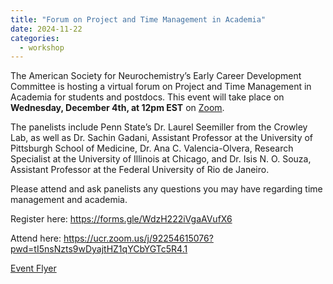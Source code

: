 ```yaml
---
title: "Forum on Project and Time Management in Academia"
date: 2024-11-22
categories:
  - workshop
---
```


The American Society for Neurochemistry's Early Career Development Committee is hosting a virtual forum on Project and Time Management in Academia for students and postdocs. This event will take place on **Wednesday, December 4th, at 12pm EST** on [Zoom](https://ucr.zoom.us/j/92254615076?pwd=tI5nsNzts9wDyajtHZ1qYCbYGTc5R4.1). 

The panelists include Penn State's Dr. Laurel Seemiller from the Crowley Lab, as well as Dr. Sachin Gadani, Assistant Professor at the University of Pittsburgh School of Medicine, Dr. Ana C. Valencia-Olvera, Research Specialist at the University of Illinois at Chicago, and Dr. Isis N. O. Souza, Assistant Professor at the Federal University of Rio de Janeiro.

Please attend and ask panelists any questions you may have regarding time management and academia.

Register here: <https://forms.gle/WdzH222iVgaAVufX6>

Attend here: <https://ucr.zoom.us/j/92254615076?pwd=tI5nsNzts9wDyajtHZ1qYCbYGTc5R4.1>

[Event Flyer](../include/pdf/ASN-ECDC-ProjectTimeManagementAcademia-12.04.24.pdf)
 